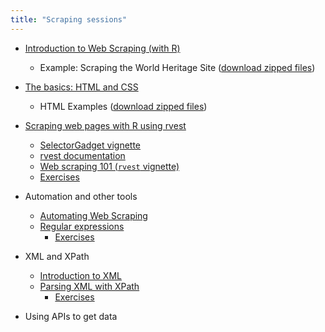 ```yaml
---
title: "Scraping sessions"
---
```


- [Introduction to Web Scraping (with R)](sessions/0-Web_Scraping_with_R.pdf)

  - Example: Scraping the World Heritage Site ([download zipped files](World_Heritage.zip))

- [The basics: HTML and CSS](sessions/1-Introduction_to_HTML_and_CSS.pdf)

  - HTML Examples ([download zipped files](HTMLexampleFiles.zip))

- [Scraping web pages with R using rvest](sessions/WebScraping-1b-Parsing_HTML.pdf)
  - [SelectorGadget vignette](https://rvest.tidyverse.org/articles/selectorgadget.html)
  - [rvest documentation](https://www.rdocumentation.org/packages/rvest/versions/1.0.3 "A help page for rvest powered by DataCamp")
  - [Web scraping 101 (`rvest` vignette)](https://cran.r-project.org/web/packages/rvest/vignettes/rvest.html)
  - [Exercises](Exercises/ch-2-Parsing-HTML-Exercises.html)

- Automation and other tools
  - [Automating Web Scraping](sessions/WebScraping-2a-Automating_Web_Scraping.pdf)
  - [Regular expressions](sessions/WebScraping-2b-Regular_Expressions.pdf)
    - [Exercises](Exercises/ch-3-Regular_expressions-Exercises.html)
    
- XML and XPath 
  - [Introduction to XML](sessions/WebScrapping-3a-Introduction_to_XML)
  - [Parsing XML with XPath](sessions/WebScrapping-3b-Parsing-XML-and-XPATH)
    - [Exercises](Exercises/ch-4-xpath-problems.R)

- Using APIs to get data
